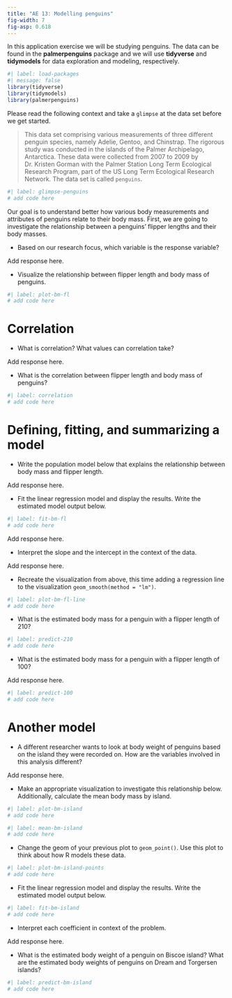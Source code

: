 ```yaml
---
title: "AE 13: Modelling penguins"
fig-width: 7
fig-asp: 0.618
---
```


In this application exercise we will be studying penguins.
The data can be found in the **palmerpenguins** package and we will use **tidyverse** and **tidymodels** for data exploration and modeling, respectively.

```r
#| label: load-packages
#| message: false
library(tidyverse)
library(tidymodels)
library(palmerpenguins)
```

Please read the following context and take a `glimpse` at the data set before we get started.

> This data set comprising various measurements of three different penguin species, namely Adelie, Gentoo, and Chinstrap.
> The rigorous study was conducted in the islands of the Palmer Archipelago, Antarctica.
> These data were collected from 2007 to 2009 by Dr. Kristen Gorman with the Palmer Station Long Term Ecological Research Program, part of the US Long Term Ecological Research Network.
> The data set is called `penguins`.

```r
#| label: glimpse-penguins
# add code here
```

Our goal is to understand better how various body measurements and attributes of penguins relate to their body mass.
First, we are going to investigate the relationship between a penguins' flipper lengths and their body masses.

-   Based on our research focus, which variable is the response variable?

Add response here.

-   Visualize the relationship between flipper length and body mass of penguins.

```r
#| label: plot-bm-fl
# add code here
```

# Correlation

-   What is correlation?
    What values can correlation take?

Add response here.

-   What is the correlation between flipper length and body mass of penguins?

```r
#| label: correlation
# add code here
```

# Defining, fitting, and summarizing a model

-   Write the population model below that explains the relationship between body mass and flipper length.

Add response here.

-   Fit the linear regression model and display the results. Write the estimated model output below.

```r
#| label: fit-bm-fl
# add code here
```

Add response here.

-   Interpret the slope and the intercept in the context of the data.

Add response here.

-   Recreate the visualization from above, this time adding a regression line to the visualization `geom_smooth(method = "lm")`.

```r
#| label: plot-bm-fl-line
# add code here
```

-   What is the estimated body mass for a penguin with a flipper length of 210?

```r
#| label: predict-210
# add code here
```

-   What is the estimated body mass for a penguin with a flipper length of 100?

Add response here.

```r
#| label: predict-100
# add code here
```

# Another model

-   A different researcher wants to look at body weight of penguins based on the island they were recorded on. How are the variables involved in this analysis different?

Add response here.

-   Make an appropriate visualization to investigate this relationship below. Additionally, calculate the mean body mass by island.

```r
#| label: plot-bm-island
# add code here
```

```r
#| label: mean-bm-island
# add code here
```

-   Change the geom of your previous plot to `geom_point()`. Use this plot to think about how R models these data.

```r
#| label: plot-bm-island-points
# add code here
```

-   Fit the linear regression model and display the results. Write the estimated model output below.

```r
#| label: fit-bm-island
# add code here
```

-   Interpret each coefficient in context of the problem.

Add response here.

-   What is the estimated body weight of a penguin on Biscoe island?
    What are the estimated body weights of penguins on Dream and Torgersen islands?

```r
#| label: predict-bm-island
# add code here
```
